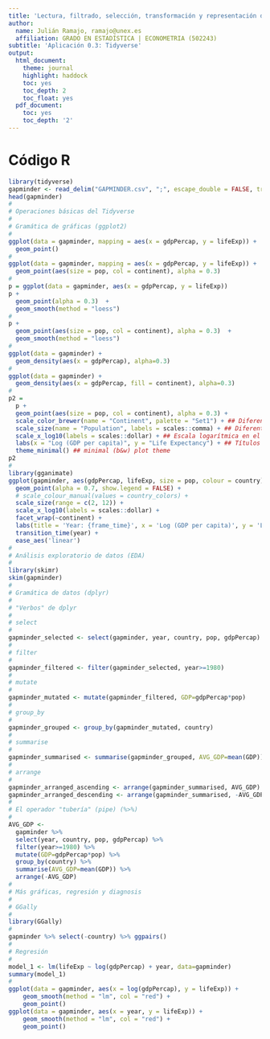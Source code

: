 ```yaml
---
title: 'Lectura, filtrado, selección, transformación y representación de datos en R con Tidyverse'
author:
  name: Julián Ramajo, ramajo@unex.es
  affiliation: GRADO EN ESTADÍSTICA | ECONOMETRIA (502243)
subtitle: 'Aplicación 0.3: Tidyverse'
output:
  html_document:
    theme: journal
    highlight: haddock
    toc: yes
    toc_depth: 2
    toc_float: yes
  pdf_document:
    toc: yes
    toc_depth: '2'
---
```


# Código R

```r
library(tidyverse)
gapminder <- read_delim("GAPMINDER.csv", ";", escape_double = FALSE, trim_ws = TRUE)
head(gapminder)
#
# Operaciones básicas del Tidyverse
#
# Gramática de gráficas (ggplot2)
#
ggplot(data = gapminder, mapping = aes(x = gdpPercap, y = lifeExp)) + 
  geom_point()
#
ggplot(data = gapminder, mapping = aes(x = gdpPercap, y = lifeExp)) +  
  geom_point(aes(size = pop, col = continent), alpha = 0.3)
#
p = ggplot(data = gapminder, aes(x = gdpPercap, y = lifeExp))
p + 
  geom_point(alpha = 0.3)  +
  geom_smooth(method = "loess")
#
p + 
  geom_point(aes(size = pop, col = continent), alpha = 0.3)  +
  geom_smooth(method = "loess") 
#
ggplot(data = gapminder) + 
  geom_density(aes(x = gdpPercap), alpha=0.3)
#
ggplot(data = gapminder) + 
  geom_density(aes(x = gdpPercap, fill = continent), alpha=0.3)
#
p2 =
  p +
  geom_point(aes(size = pop, col = continent), alpha = 0.3) +
  scale_color_brewer(name = "Continent", palette = "Set1") + ## Diferente  escala de colores
  scale_size(name = "Population", labels = scales::comma) + ## Diferentes escala de puntos
  scale_x_log10(labels = scales::dollar) + ## Escala logarítmica en el eje X y unidades de $ 
  labs(x = "Log (GDP per capita)", y = "Life Expectancy") + ## Títulos en los ejes
  theme_minimal() ## minimal (b&w) plot theme
p2
#
library(gganimate)
ggplot(gapminder, aes(gdpPercap, lifeExp, size = pop, colour = country)) +
  geom_point(alpha = 0.7, show.legend = FALSE) +
  # scale_colour_manual(values = country_colors) +
  scale_size(range = c(2, 12)) +
  scale_x_log10(labels = scales::dollar) +
  facet_wrap(~continent) +
  labs(title = 'Year: {frame_time}', x = 'Log (GDP per capita)', y = 'Life expectancy') +
  transition_time(year) +
  ease_aes('linear')
#
# Análisis exploratorio de datos (EDA)
#
library(skimr)
skim(gapminder)
#
# Gramática de datos (dplyr)
#
# "Verbos" de dplyr
#
# select
#
gapminder_selected <- select(gapminder, year, country, pop, gdpPercap)
#
# filter
#
gapminder_filtered <- filter(gapminder_selected, year>=1980)
#
# mutate
#
gapminder_mutated <- mutate(gapminder_filtered, GDP=gdpPercap*pop)
#
# group_by
#
gapminder_grouped <- group_by(gapminder_mutated, country)
#
# summarise
#
gapminder_summarised <- summarise(gapminder_grouped, AVG_GDP=mean(GDP))
#
# arrange
#
gapminder_arranged_ascending <- arrange(gapminder_summarised, AVG_GDP)
gapminder_arranged_descending <- arrange(gapminder_summarised, -AVG_GDP)
#
# El operador "tubería" (pipe) (%>%)
#
AVG_GDP <- 
  gapminder %>% 
  select(year, country, pop, gdpPercap) %>% 
  filter(year>=1980) %>% 
  mutate(GDP=gdpPercap*pop) %>% 
  group_by(country) %>% 
  summarise(AVG_GDP=mean(GDP)) %>% 
  arrange(-AVG_GDP)
#
# Más gráficas, regresión y diagnosis
#
# GGally 
#
library(GGally)
#
gapminder %>% select(-country) %>% ggpairs()
#
# Regresión
#
model_1 <- lm(lifeExp ~ log(gdpPercap) + year, data=gapminder)
summary(model_1)
#
ggplot(data = gapminder, aes(x = log(gdpPercap), y = lifeExp)) + 
    geom_smooth(method = "lm", col = "red") + 
    geom_point()
ggplot(data = gapminder, aes(x = year, y = lifeExp)) + 
    geom_smooth(method = "lm", col = "red") + 
    geom_point()
```
